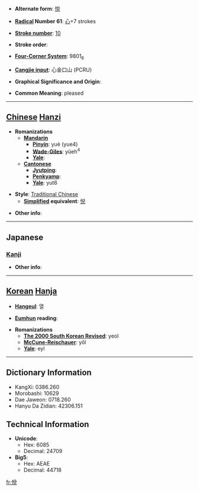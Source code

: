 * '''Alternate form''': [[悦]]

* '''[[Wiktionary:Chinese radical index| Radical]] Number 61''': [[Wiktionary:Chinese radical index 心|心]]+7 strokes

* '''[[Wiktionary:Chinese total strokes index|Stroke number]]''': [[Wiktionary:Chinese total strokes index 10|10]]

* '''Stroke order''': 

* '''[[Wiktionary:Chinese four corner index|Four-Corner System]]''': 9801<sub>6</sub>

* '''[[Wiktionary:Chinese Cangjie index|Cangjie input]]''': 心金口山 (PCRU)

* '''Graphical Significance and Origin''': 

* '''Common Meaning''': pleased

----

== [[Chinese]] [[Hanzi]] ==

* '''Romanizations'''
** '''[[Mandarin]]'''
*** '''[[Pinyin]]''': yuè (yue4)
*** '''[[Wade-Giles]]''': yüeh<sup>4</sup>
*** '''[[Yale]]''': 
** '''[[Cantonese]]'''
*** '''[[Jyutping]]''':
*** '''[[Penkyamp]]''': 
*** '''[[Yale]]''': yut6

* '''Style''': [[Traditional Chinese]] 
** '''[[Simplified Chinese|Simplified]] equivalent''': [[悦]]

* '''Other info''': 

----

==Japanese==
===[[Kanji]]===
{{kanji|on readings=[[えつ]] (etsu)|kun readings=[[よろこぶ]] (yorokobu)}}

* '''Other info''':  

----

== [[Korean]] [[Hanja]] ==

* '''[[Hangeul]]''': 열

* '''[[Eumhun]] reading''': 

* '''Romanizations'''
** '''[[The 2000 South Korean Revised Romanization|The 2000 South Korean Revised]]''': yeol
** '''[[McCune-Reischauer]]''': yŏl
** '''[[Yale]]''': eyl

----

== Dictionary Information ==

* KangXi: 0386.260
* Morobashi: 10629
* Dae Jaweon: 0718.260
* Hanyu Da Zidian: 42306.151

== Technical Information ==

* '''Unicode''':
** Hex: 6085
** Decimal: 24709
* '''Big5''':
** Hex: AEAE
** Decimal: 44718

[[fr:悅]]